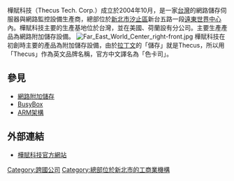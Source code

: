 樺賦科技（Thecus Tech. Corp.）成立於2004年10月，是一家[[台灣|台灣]]的網路儲存伺服器與網路監控設備生產商，總部位於[[新北市|新北市]][[汐止區|汐止區]]新台五路一段[[遠東世界中心|遠東世界中心]]內。樺賦科技主要的生產基地位於台灣，並在美國、荷蘭設有分公司。主要生產產品為網路附加儲存設備。
[[File:Far_East_World_Center_right-front.jpg|thumb]]
樺賦科技在初創時主要的產品為附加儲存設備，由於[[拉丁文|拉丁文]]的「儲存」就是Thecus，所以用 「Thecus」作為英文品牌名稱，官方中文譯名為「色卡司」。

== 參見 ==
*[[網路附加儲存|網路附加儲存]]
*[[BusyBox|BusyBox]]
*[[ARM架構|ARM架構]]

== 外部連結 ==
* [http://www.thecus.com/ 樺賦科技官方網站]{{Wayback|url=http://www.thecus.com/ |date=20200826012218 }}

[[Category:跨國公司|Category:跨國公司]]
[[Category:總部位於新北市的工商業機構|Category:總部位於新北市的工商業機構]]